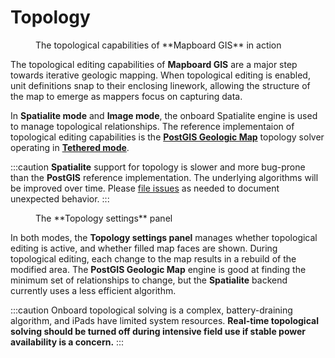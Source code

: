 
# Topology

<Figure src="/mapboard-topology.mp4" width={500} className="center"
>The topological capabilities of **Mapboard GIS** in action</Figure>

The topological editing capabilities of **Mapboard GIS** are a major step
towards iterative geologic mapping. When topological editing is enabled, unit
definitions snap to their enclosing linework, allowing the structure of the
map to emerge as mappers focus on capturing data.

In **Spatialite mode** and **Image mode**, the onboard Spatialite engine is used
to manage topological relationships.
The reference implementaion of topological editing capabilities
is the [**PostGIS Geologic Map**](https://github.com/davenquinn/PostGIS-Geologic-Map)
topology solver operating in [**Tethered mode**](/docs/tethered-mode).

:::caution
**Spatialite** support for topology is
slower and more bug-prone than the **PostGIS** reference implementation.
The underlying algorithms will be improved over time. Please [file issues](/docs/reporting-bugs)
as needed to document unexpected behavior.
:::

<Figure
  src="/docs/map-interface/topology-panel.png"
  width={280}
  className="right"
>The **Topology settings** panel</Figure>

In both modes, the **Topology settings panel** manages whether topological editing is
active, and whether filled map faces are shown. During topological editing, each
change to the map results in a rebuild of the modified area. The **PostGIS Geologic Map**
engine is good at finding the minimum set of relationships to change, but the
**Spatialite** backend currently uses a less efficient algorithm.

:::caution
Onboard topological solving is a complex, battery-draining
algorithm, and iPads have limited system resources.
**Real-time topological solving should be turned off during intensive field use
if stable power availability is a concern.**
:::

